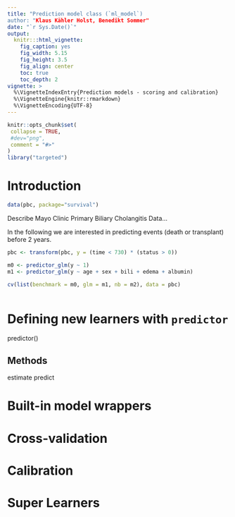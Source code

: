 ```yaml
---
title: "Prediction model class (`ml_model`)
author: "Klaus Kähler Holst, Benedikt Sommer"
date: "`r Sys.Date()`"
output:
  knitr:::html_vignette:
    fig_caption: yes
    fig_width: 5.15
    fig_height: 3.5
    fig_align: center
    toc: true
    toc_depth: 2
vignette: >
  %\VignetteIndexEntry{Prediction models - scoring and calibration}
  %\VignetteEngine{knitr::rmarkdown}
  %\VignetteEncoding{UTF-8}
---
```


```r
knitr::opts_chunk$set(
 collapse = TRUE,
 #dev="png",
 comment = "#>"
)
library("targeted")
```

# Introduction

```r
data(pbc, package="survival")
```

Describe Mayo Clinic Primary Biliary Cholangitis Data...

In the following we are interested in predicting events (death or transplant)
before 2 years.

```r
pbc <- transform(pbc, y = (time < 730) * (status > 0))
```


```r
m0 <- predictor_glm(y ~ 1)
m1 <- predictor_glm(y ~ age + sex + bili + edema + albumin)
```

```r
cv(list(benchmark = m0, glm = m1, nb = m2), data = pbc)
```

```r

```







# Defining new learners with `predictor`

predictor()


## Methods
estimate
predict

# Built-in model wrappers

# Cross-validation

# Calibration

# Super Learners

